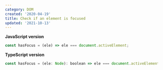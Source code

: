 ```yaml
---
category: DOM
created: '2020-04-19'
title: Check if an element is focused
updated: '2021-10-13'
---
```


**JavaScript version**

```js
const hasFocus = (ele) => ele === document.activeElement;
```

**TypeScript version**

```js
const hasFocus = (ele: Node): boolean => ele === document.activeElement;
```
